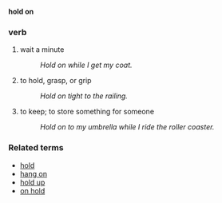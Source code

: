 '''hold on'''
===verb===
# wait a minute
#: ''Hold on while I get my coat.''
# to hold, grasp, or grip
#: ''Hold on tight to the railing.''
# to keep; to store something for someone
#: ''Hold on to my umbrella while I ride the roller coaster.''

===Related terms===
*[[hold]]
*[[hang on]]
*[[hold up]]
*[[on hold]]